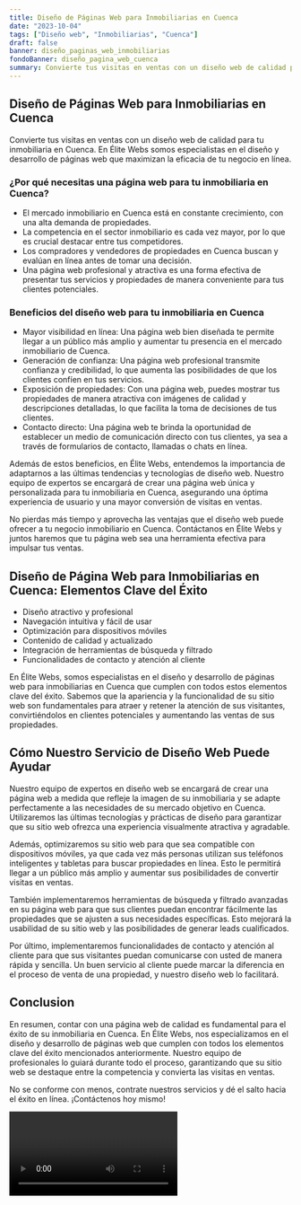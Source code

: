 ```yaml
---
title: Diseño de Páginas Web para Inmobiliarias en Cuenca
date: "2023-10-04"
tags: ["Diseño web", "Inmobiliarias", "Cuenca"]
draft: false
banner: diseño_paginas_web_inmobiliarias
fondoBanner: diseño_pagina_web_cuenca
summary: Convierte tus visitas en ventas con un diseño web de calidad para tu inmobiliaria en Cuenca. En Élite Webs somos especialistas en el diseño y desarrollo de páginas web que maximizan la eficacia de tu negocio en línea.
---
```



## Diseño de Páginas Web para Inmobiliarias en Cuenca

Convierte tus visitas en ventas con un diseño web de calidad para tu inmobiliaria en Cuenca. En Élite Webs somos especialistas en el diseño y desarrollo de páginas web que maximizan la eficacia de tu negocio en línea.

### ¿Por qué necesitas una página web para tu inmobiliaria en Cuenca?

- El mercado inmobiliario en Cuenca está en constante crecimiento, con una alta demanda de propiedades.
- La competencia en el sector inmobiliario es cada vez mayor, por lo que es crucial destacar entre tus competidores.
- Los compradores y vendedores de propiedades en Cuenca buscan y evalúan en línea antes de tomar una decisión.
- Una página web profesional y atractiva es una forma efectiva de presentar tus servicios y propiedades de manera conveniente para tus clientes potenciales.

### Beneficios del diseño web para tu inmobiliaria en Cuenca

- Mayor visibilidad en línea: Una página web bien diseñada te permite llegar a un público más amplio y aumentar tu presencia en el mercado inmobiliario de Cuenca.
- Generación de confianza: Una página web profesional transmite confianza y credibilidad, lo que aumenta las posibilidades de que los clientes confíen en tus servicios.
- Exposición de propiedades: Con una página web, puedes mostrar tus propiedades de manera atractiva con imágenes de calidad y descripciones detalladas, lo que facilita la toma de decisiones de tus clientes.
- Contacto directo: Una página web te brinda la oportunidad de establecer un medio de comunicación directo con tus clientes, ya sea a través de formularios de contacto, llamadas o chats en línea.

Además de estos beneficios, en Élite Webs, entendemos la importancia de adaptarnos a las últimas tendencias y tecnologías de diseño web. Nuestro equipo de expertos se encargará de crear una página web única y personalizada para tu inmobiliaria en Cuenca, asegurando una óptima experiencia de usuario y una mayor conversión de visitas en ventas.

No pierdas más tiempo y aprovecha las ventajas que el diseño web puede ofrecer a tu negocio inmobiliario en Cuenca. Contáctanos en Élite Webs y juntos haremos que tu página web sea una herramienta efectiva para impulsar tus ventas.

<GifSeo />

<Cta />

## Diseño de Página Web para Inmobiliarias en Cuenca: Elementos Clave del Éxito

- Diseño atractivo y profesional
- Navegación intuitiva y fácil de usar
- Optimización para dispositivos móviles
- Contenido de calidad y actualizado
- Integración de herramientas de búsqueda y filtrado
- Funcionalidades de contacto y atención al cliente

En Élite Webs, somos especialistas en el diseño y desarrollo de páginas web para inmobiliarias en Cuenca que cumplen con todos estos elementos clave del éxito. Sabemos que la apariencia y la funcionalidad de su sitio web son fundamentales para atraer y retener la atención de sus visitantes, convirtiéndolos en clientes potenciales y aumentando las ventas de sus propiedades.

## Cómo Nuestro Servicio de Diseño Web Puede Ayudar

Nuestro equipo de expertos en diseño web se encargará de crear una página web a medida que refleje la imagen de su inmobiliaria y se adapte perfectamente a las necesidades de su mercado objetivo en Cuenca. Utilizaremos las últimas tecnologías y prácticas de diseño para garantizar que su sitio web ofrezca una experiencia visualmente atractiva y agradable.

Además, optimizaremos su sitio web para que sea compatible con dispositivos móviles, ya que cada vez más personas utilizan sus teléfonos inteligentes y tabletas para buscar propiedades en línea. Esto le permitirá llegar a un público más amplio y aumentar sus posibilidades de convertir visitas en ventas.

También implementaremos herramientas de búsqueda y filtrado avanzadas en su página web para que sus clientes puedan encontrar fácilmente las propiedades que se ajusten a sus necesidades específicas. Esto mejorará la usabilidad de su sitio web y las posibilidades de generar leads cualificados.

Por último, implementaremos funcionalidades de contacto y atención al cliente para que sus visitantes puedan comunicarse con usted de manera rápida y sencilla. Un buen servicio al cliente puede marcar la diferencia en el proceso de venta de una propiedad, y nuestro diseño web lo facilitará.

## Conclusion

En resumen, contar con una página web de calidad es fundamental para el éxito de su inmobiliaria en Cuenca. En Élite Webs, nos especializamos en el diseño y desarrollo de páginas web que cumplen con todos los elementos clave del éxito mencionados anteriormente. Nuestro equipo de profesionales lo guiará durante todo el proceso, garantizando que su sitio web se destaque entre la competencia y convierta las visitas en ventas.

No se conforme con menos, contrate nuestros servicios y dé el salto hacia el éxito en línea. ¡Contáctenos hoy mismo!

<Video />

<CtaBot job="Inmobiliarias" city="Cuenca" />

<Gmaps query="Cuenca+españa+maps" />
